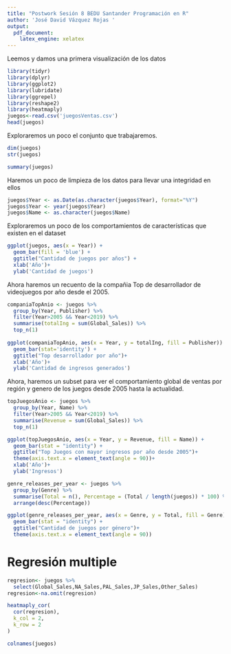 ```yaml
---
title: "Postwork Sesión 8 BEDU Santander Programación en R"
author: 'José David Vázquez Rojas '
output:
  pdf_document:
    latex_engine: xelatex
---
```

Leemos y damos una primera visualización de los datos
```r
library(tidyr)
library(dplyr)
library(ggplot2)
library(lubridate)
library(ggrepel)
library(reshape2)
library(heatmaply)
juegos<-read.csv('juegosVentas.csv')
head(juegos)
```
Exploraremos un  poco el  conjunto que trabajaremos.
```r
dim(juegos)
str(juegos)
```


```r
summary(juegos)
```
Haremos un poco de limpieza de los datos para llevar una integridad en ellos
```r
juegos$Year <- as.Date(as.character(juegos$Year), format="%Y")
juegos$Year <- year(juegos$Year)
juegos$Name <- as.character(juegos$Name)
```
Exploraremos un poco de los comportamientos de características que existen en el dataset
```r
ggplot(juegos, aes(x = Year)) + 
  geom_bar(fill = 'blue') + 
  ggtitle("Cantidad de juegos por años") +
  xlab('Año')+
  ylab('Cantidad de juegos')
```
Ahora haremos un recuento de la compañia Top de desarrollador de videojuegos por año desde el 2005.
```r
companiaTopAnio <- juegos %>% 
  group_by(Year, Publisher) %>% 
  filter(Year>2005 && Year<2019) %>% 
  summarise(totalIng = sum(Global_Sales)) %>%
  top_n(1)                              
  
ggplot(companiaTopAnio, aes(x = Year, y = totalIng, fill = Publisher)) + 
  geom_bar(stat='identity') + 
  ggtitle("Top desarrollador por año")+
  xlab('Año')+
  ylab('Cantidad de ingresos generados')

```
Ahora, haremos un subset para ver el comportamiento global de ventas por región y genero de los juegos desde 2005 hasta la actualidad.
```r
topJuegosAnio <- juegos %>%
  group_by(Year, Name) %>%
  filter(Year>2005 && Year<2019) %>% 
  summarise(Revenue = sum(Global_Sales)) %>%
  top_n(1)

ggplot(topJuegosAnio, aes(x = Year, y = Revenue, fill = Name)) + 
  geom_bar(stat = "identity") + 
  ggtitle("Top Juegos con mayor ingresos por año desde 2005")+
  theme(axis.text.x = element_text(angle = 90))+
  xlab('Año')+
  ylab('Ingresos')
```

```r
genre_releases_per_year <- juegos %>%
  group_by(Genre) %>%
  summarise(Total = n(), Percentage = (Total / length(juegos)) * 100) %>%
  arrange(desc(Percentage))

ggplot(genre_releases_per_year, aes(x = Genre, y = Total, fill = Genre)) + 
  geom_bar(stat = "identity") + 
  ggtitle("Cantidad de juegos por género")+
  theme(axis.text.x = element_text(angle = 90))

```


# Regresión multiple 
```r
regresion<- juegos %>%
  select(Global_Sales,NA_Sales,PAL_Sales,JP_Sales,Other_Sales) 
regresion<-na.omit(regresion)

heatmaply_cor(
  cor(regresion),
  k_col = 2, 
  k_row = 2
)
```

```r
colnames(juegos)
```


